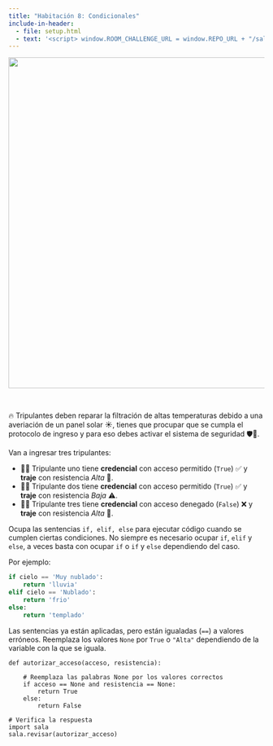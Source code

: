 ```yaml
---
title: "Habitación 8: Condicionales"
include-in-header:
  - file: setup.html
  - text: '<script> window.ROOM_CHALLENGE_URL = window.REPO_URL + "/sala_08.py"; </script>'
---
```


<center>
<img src="./img/sala_08.png" width="650">
</center>

<br/>

🔥 Tripulantes deben reparar la filtración de altas temperaturas debido a una averiación de un panel solar ☀️,
tienes que procupar que se cumpla el protocolo de ingreso y para eso debes activar el sistema de seguridad 🛡️🚨.

Van a ingresar tres tripulantes:

- 👨‍🚀 Tripulante uno tiene **credencial** con acceso permitido (`True`) ✅ y **traje** con resistencia _Alta_ 🧤.
- 👨‍🚀 Tripulante dos tiene **credencial** con acceso permitido (`True`) ✅ y **traje** con resistencia _Baja_ ⚠️.
- 👨‍🚀 Tripulante tres tiene **credencial** con acceso denegado (`False`) ❌ y **traje** con resistencia _Alta_ 🧤.

<div class="alert alert-info">

Ocupa las sentencias `if, elif, else` para ejecutar código cuando se cumplen ciertas condiciones. No siempre
es necesario ocupar `if`, `elif` y `else`, a veces basta con ocupar `if` o `if` y `else` dependiendo del caso.

Por ejemplo:
```python
if cielo == 'Muy nublado':
    return 'lluvia'
elif cielo == 'Nublado':
    return 'frio'
else:
    return 'templado'
```

</div>

::: {.callout-tip title="Pista" collapse="true"}
Las sentencias ya están aplicadas, pero están igualadas (`==`) a valores erróneos. Reemplaza
 los valores `None` por `True` o `"Alta"` dependiendo de la variable con la que se iguala.

:::


```pyodide-python

def autorizar_acceso(acceso, resistencia):

    # Reemplaza las palabras None por los valores correctos
    if acceso == None and resistencia == None:
        return True
    else:
        return False

# Verifica la respuesta
import sala
sala.revisar(autorizar_acceso)
```